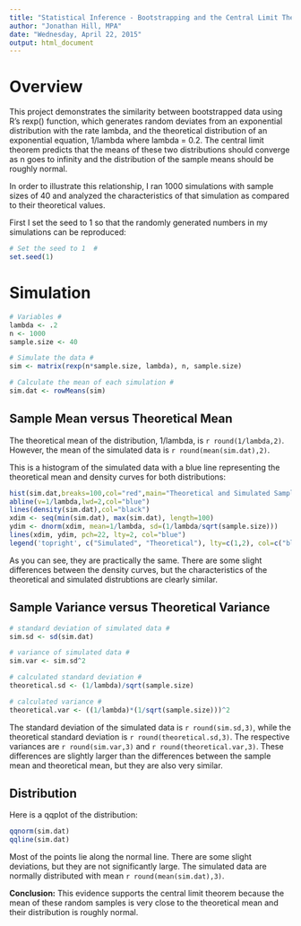```yaml
---
title: "Statistical Inference - Bootstrapping and the Central Limit Theorem"
author: "Jonathan Hill, MPA"
date: "Wednesday, April 22, 2015"
output: html_document
---
```


# Overview
This project demonstrates the similarity between bootstrapped data using R's rexp() function, which generates random deviates from an exponential distribution with the rate lambda, and the theoretical distribution of an exponential equation, 1/lambda where lambda = 0.2.  The central limit theorem predicts that the means of these two distributions should converge as n goes to infinity and the distribution of the sample means should be roughly normal.

In order to illustrate this relationship, I ran 1000 simulations with sample sizes of 40 and analyzed the characteristics of that simulation as compared to their theoretical values.

First I set the seed to 1 so that the randomly generated numbers in my simulations can be reproduced:
```r
# Set the seed to 1  #
set.seed(1)
```

# Simulation
```r
# Variables #
lambda <- .2
n <- 1000
sample.size <- 40

# Simulate the data #
sim <- matrix(rexp(n*sample.size, lambda), n, sample.size)

# Calculate the mean of each simulation #
sim.dat <- rowMeans(sim)
```

## Sample Mean versus Theoretical Mean
The theoretical mean of the distribution, 1/lambda, is `r round(1/lambda,2)`. However, the mean of the simulated data is `r round(mean(sim.dat),2)`.  

This is a histogram of the simulated data with a blue line representing the theoretical mean and density curves for both distributions:

```r
hist(sim.dat,breaks=100,col="red",main="Theoretical and Simulated Sample Means",xlab="",prob=TRUE)
abline(v=1/lambda,lwd=2,col="blue")
lines(density(sim.dat),col="black")
xdim <- seq(min(sim.dat), max(sim.dat), length=100)
ydim <- dnorm(xdim, mean=1/lambda, sd=(1/lambda/sqrt(sample.size)))
lines(xdim, ydim, pch=22, lty=2, col="blue")
legend('topright', c("Simulated", "Theoretical"), lty=c(1,2), col=c("black", "blue"),bty = "n")
```

As you can see, they are practically the same.  There are some slight differences between the density curves, but the characteristics of the theoretical and simulated distrubtions are clearly similar.


## Sample Variance versus Theoretical Variance
```r
# standard deviation of simulated data #
sim.sd <- sd(sim.dat)

# variance of simulated data #
sim.var <- sim.sd^2

# calculated standard deviation #
theoretical.sd <- (1/lambda)/sqrt(sample.size)

# calculated variance #
theoretical.var <- ((1/lambda)*(1/sqrt(sample.size)))^2
```

The standard deviation of the simulated data is `r round(sim.sd,3)`, while the theoretical standard deviation is `r round(theoretical.sd,3)`. The respective variances are `r round(sim.var,3)` and `r round(theoretical.var,3)`.  These differences are slightly larger than the differences between the sample mean and theoretical mean, but they are also very similar.

## Distribution

Here is a qqplot of the distribution:

```r
qqnorm(sim.dat)
qqline(sim.dat)
```

Most of the points lie along the normal line.  There are some slight deviations, but they are not significantly large.  The simulated data are normally distributed with mean `r round(mean(sim.dat),3)`.

**Conclusion:**
This evidence supports the central limit theorem because the mean of these random samples is very close to the theoretical mean and their distribution is roughly normal.  
